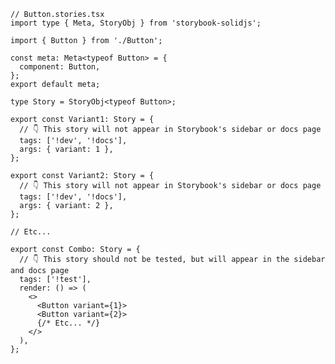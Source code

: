 ```tsx
// Button.stories.tsx
import type { Meta, StoryObj } from 'storybook-solidjs';

import { Button } from './Button';

const meta: Meta<typeof Button> = {
  component: Button,
};
export default meta;

type Story = StoryObj<typeof Button>;

export const Variant1: Story = {
  // 👇 This story will not appear in Storybook's sidebar or docs page
  tags: ['!dev', '!docs'],
  args: { variant: 1 },
};

export const Variant2: Story = {
  // 👇 This story will not appear in Storybook's sidebar or docs page
  tags: ['!dev', '!docs'],
  args: { variant: 2 },
};

// Etc...

export const Combo: Story = {
  // 👇 This story should not be tested, but will appear in the sidebar and docs page
  tags: ['!test'],
  render: () => (
    <>
      <Button variant={1}>
      <Button variant={2}>
      {/* Etc... */}
    </>
  ),
};
```
